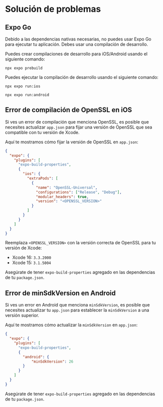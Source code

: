 # Solución de problemas

## Expo Go

Debido a las dependencias nativas necesarias, no puedes usar Expo Go para ejecutar tu aplicación. Debes usar una compilación de desarrollo.

Puedes crear compilaciones de desarrollo para iOS/Android usando el siguiente comando:

```shell
npx expo prebuild
```

Puedes ejecutar la compilación de desarrollo usando el siguiente comando:

```shell
npx expo run:ios
```

```shell
npx expo run:android
```

## Error de compilación de OpenSSL en iOS

Si ves un error de compilación que menciona OpenSSL, es posible que necesites actualizar `app.json` para fijar una versión de OpenSSL que sea compatible con tu versión de Xcode.

Aquí te mostramos cómo fijar la versión de OpenSSL en `app.json`:

```json
{
  "expo": {
    "plugins": [
      "expo-build-properties",
      {
        "ios": {
          "extraPods": [
            {
              "name": "OpenSSL-Universal",
              "configurations": ["Release", "Debug"],
              "modular_headers": true,
              "version": "<OPENSSL_VERSION>"
            }
          ]
        }
      }
    ]
  }
}
```

Reemplaza `<OPENSSL_VERSION>` con la versión correcta de OpenSSL para tu versión de Xcode:

- Xcode 16: `3.3.2000`
- Xcode 15: `3.1.5004`

Asegúrate de tener `expo-build-properties` agregado en las dependencias de tu `package.json`.

## Error de minSdkVersion en Android

Si ves un error en Android que menciona `minSdkVersion`, es posible que necesites actualizar tu `app.json` para establecer la `minSdkVersion` a una versión superior.

Aquí te mostramos cómo actualizar la `minSdkVersion` en `app.json`:

```json
{
  "expo": {
    "plugins": [
      "expo-build-properties",
      {
        "android": {
            "minSdkVersion": 26
        }
      }
    ]
  }
}
```

Asegúrate de tener `expo-build-properties` agregado en las dependencias de tu `package.json`.
